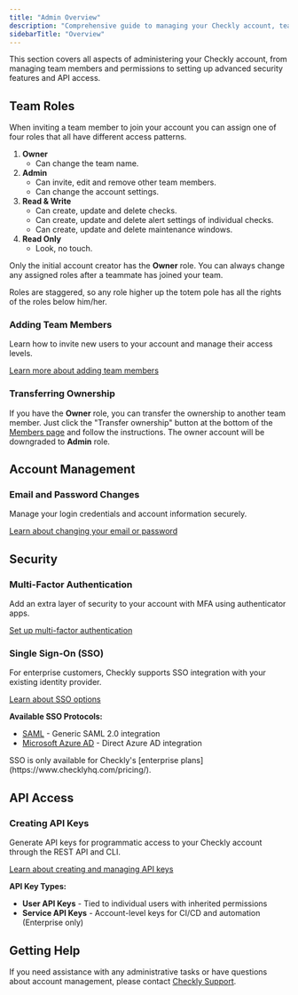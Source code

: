 ```yaml
---
title: "Admin Overview"
description: "Comprehensive guide to managing your Checkly account, team members, security, and integrations"
sidebarTitle: "Overview"
---
```


This section covers all aspects of administering your Checkly account, from managing team members and permissions to setting up advanced security features and API access.

## Team Roles

When inviting a team member to join your account you can assign one of four roles that all have different access patterns.

1. **Owner**
    - Can change the team name.
2. **Admin**
    - Can invite, edit and remove other team members.
    - Can change the account settings.
3. **Read & Write**
    - Can create, update and delete checks.
    - Can create, update and delete alert settings of individual checks.
    - Can create, update and delete maintenance windows.
4. **Read Only**
    - Look, no touch.

Only the initial account creator has the **Owner** role. You can always change any assigned roles after a teammate has
joined your team.

<Info>
Roles are staggered, so any role higher up the totem pole has all the rights of the roles below him/her.
</Info>

### Adding Team Members

Learn how to invite new users to your account and manage their access levels.

[Learn more about adding team members](/docs/introduction/platform/admin/adding-team-members)

### Transferring Ownership

If you have the **Owner** role, you can transfer the ownership to another team member. Just click the "Transfer ownership" button at the bottom of the [Members page](https://app.checklyhq.com/settings/account/members) and follow the instructions. The owner account will be downgraded to **Admin** role.

## Account Management

### Email and Password Changes

Manage your login credentials and account information securely.

[Learn about changing your email or password](/docs/introduction/platform/admin/changing-your-email-password)

## Security

### Multi-Factor Authentication

Add an extra layer of security to your account with MFA using authenticator apps.

[Set up multi-factor authentication](/docs/introduction/platform/admin/multi-factor-authentication)

### Single Sign-On (SSO)

For enterprise customers, Checkly supports SSO integration with your existing identity provider.

[Learn about SSO options](/docs/introduction/platform/admin/single-sign-on)

**Available SSO Protocols:**
- [SAML](/docs/introduction/platform/admin/saml) - Generic SAML 2.0 integration
- [Microsoft Azure AD](/docs/introduction/platform/admin/microsoft-azure-ad) - Direct Azure AD integration

<Note>
SSO is only available for Checkly's [enterprise plans](https://www.checklyhq.com/pricing/).
</Note>

## API Access

### Creating API Keys

Generate API keys for programmatic access to your Checkly account through the REST API and CLI.

[Learn about creating and managing API keys](/docs/introduction/platform/admin/creating-api-key)

**API Key Types:**
- **User API Keys** - Tied to individual users with inherited permissions
- **Service API Keys** - Account-level keys for CI/CD and automation (Enterprise only)

## Getting Help

If you need assistance with any administrative tasks or have questions about account management, please contact [Checkly Support](mailto:support@checklyhq.com).
